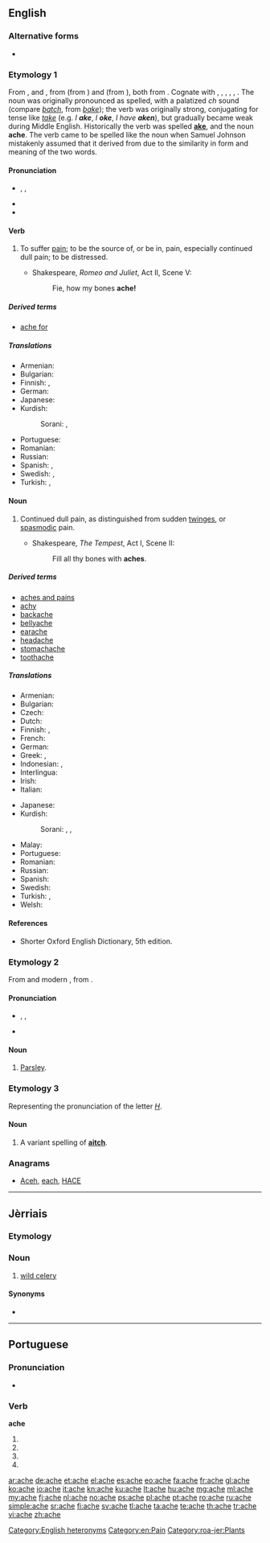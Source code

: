 ==English==

===Alternative forms===
* {{l|en|ake}} {{qualifier|obsolete}}

===Etymology 1===
From {{etyl|enm}} {{term|aken|pos=verb|lang=enm}}, and {{term|ache|pos=noun|lang=enm}}, from {{etyl|ang}} {{term|acan|pos=verb|lang=ang}} (from {{etyl|gem-pro|en}} {{recons|akanan||to be bad, be evil|lang=gem-pro}}) and {{term|æce|æċe|pos=noun|lang=ang}} (from {{etyl|gem-pro|en}} {{recons|akiz|lang=gem-pro}}), both from {{etyl|ine-pro|en}} {{recons|ag-||sin, crime|lang=ine-pro}}. Cognate with {{etyl|nds|-}} {{term|aken|aken, achen|lang=nds}}, {{term|äken||to hurt, to ache|lang=nds}}, {{etyl|frr|-}} {{term|akelig|lang=frr}}, {{term|æklig||terrible, miserable, sharp, intense|lang=frr}}, {{etyl|fy|-}} {{term|aaklik||nasty, horrible, dismal, dreary|lang=fy}}, {{etyl|nl|-}} {{term|akelig||nasty, horrible|lang=nl}}. The noun was originally pronounced as spelled, with a palatized ''ch'' sound (compare ''[[batch]]'', from ''[[bake]]''); the verb was originally strong, conjugating for tense like ''[[take]]'' (e.g. ''I '''ake''''', ''I '''oke''''', ''I have '''aken'''''), but gradually became weak during Middle English. Historically the verb was spelled '''[[ake]]''', and the noun '''ache'''. The verb came to be spelled like the noun when Samuel Johnson mistakenly assumed that it derived from {{etyl|grc|-}} {{term|ἄχος||tr=áchos|pain|lang=grc}} due to the similarity in form and meaning of the two words.

====Pronunciation====
* {{enPR|āk}}, {{IPA|/eɪk/}}, {{X-SAMPA|/eIk/}}
* {{audio|en-us-ache.ogg|Audio (US)}}
* {{rhymes|eɪk}}

====Verb====
{{en-verb|aches|aching|'''[[ached]]''' or {{qualifier|obsolete}} '''[[oke]]'''|'''[[ached]]''' or {{qualifier|obsolete}} '''[[aken]]'''}}

# {{intransitive}} To suffer [[pain]]; to be the source of, or be in, pain, especially continued dull pain; to be distressed.
#* {{circa|1593}} Shakespeare, ''Romeo and Juliet'', Act II, Scene V:
#*: Fie, how my bones '''ache!'''

=====Derived terms=====
* [[ache for]]

=====Translations=====
{{trans-top|be in pain}}
* Armenian: {{t-|hy|ցավել|tr=c’avel}}
* Bulgarian: {{t+|bg|боли}}
* Finnish: {{t+|fi|särkeä}}, {{t-|fi|jomottaa}}
* German: {{t+|de|schmerzen}}
* Japanese: {{t-|ja|痛む|tr=itamu}}
* Kurdish:
*: Sorani: {{t+|ku|ئێش|tr=aésh|sc=ku-Arab}}, {{t-|ku|یێش|tr=yésh|sc=ku-Arab}}
{{trans-mid}}
* Portuguese: {{t+|pt|doer}}
* Romanian: {{t+|ro|durea}}
* Russian: {{t+|ru|болеть|m|sc=Cyrl|tr=bolét’}}
* Spanish: {{t+|es|doler}}, {{t|es|sufrir}}
* Swedish: {{t+|sv|värka}} {{qualifier|cause pain}}, {{t+|sv|ha ont}} {{qualifier|be in pain}}
* Turkish: {{t+|tr|ağrımak}}, {{t+|tr|acımak}}
{{trans-bottom}}

====Noun====
{{en-noun}}

# Continued dull pain, as distinguished from sudden [[twinges]], or [[spasmodic]] pain.
#* {{circa|1610}} Shakespeare, ''The Tempest'', Act I, Scene II:
#*: Fill all thy bones with '''aches'''.

=====Derived terms=====
* [[aches and pains]]
* [[achy]]
* [[backache]]
* [[bellyache]]
* [[earache]]
* [[headache]]
* [[stomachache]]
* [[toothache]]

=====Translations=====
{{trans-top|dull pain}}
* Armenian: {{t-|hy|ցավ|tr=c’av}}
* Bulgarian: {{t+|bg|болка}}
* Czech: {{t+|cs|bolest|f}}
* Dutch: {{t+|nl|pijn|m}}
* Finnish: {{t-|fi|särky}}, {{t+|fi|kipu}}
* French: {{t+|fr|douleur|f}}
* German: {{t+|de|Schmerz|m}}
* Greek: {{t+|el|άλγος|n|tr=álgos}}, {{t+|el|πόνος|m|tr=pónos}}
* Indonesian: {{t+|id|sakit}}, {{t+|id|nyeri}}
* Interlingua: {{t-|ia|dolor}}
* Irish: {{t+|ga|tinneas|m}}
* Italian: {{t+|it|dolore}}
{{trans-mid}}
* Japanese: {{t-|ja|痛み|tr={{Jpan|[[いたみ]]}}, [[itami]]}}
* Kurdish:
*: Sorani: {{t+|ku|ئێش|tr=aésh|sc=ku-Arab}}, {{t-|ku|یێش|tr=yésh|sc=ku-Arab}}, {{t+|ku|ژان|tr=jan|sc=ku-Arab}}
* Malay: {{t-|ms|sengal}}
* Portuguese: {{t+|pt|dor|f}}
* Romanian: {{t-|ro|durere|f}}
* Russian: {{t+|ru|боль|f|tr=dol’}}
* Spanish: {{t+|es|dolor|m}}
* Swedish: {{t+|sv|värk|c}}
* Turkish: {{t+|tr|ağrı}}, {{t+|tr|acı}}
* Welsh: {{t-|cy|gwŷn|m}}
{{trans-bottom}}

====References====
* Shorter Oxford English Dictionary, 5th edition.

===Etymology 2===
From {{etyl|fro}} and modern {{etyl|fr}} {{term|ache|lang=fr}}, from {{etyl|la}} {{term|apium||parsley|lang=la}}.

====Pronunciation====
* {{enPR|āch}}, {{IPA|/eɪt͡ʃ/}}, {{X-SAMPA|/eItS/}}
* {{rhymes|eɪt͡ʃ}}

====Noun====
{{en-noun}}

# {{obsolete}} [[parsley|Parsley]].

===Etymology 3===
Representing the pronunciation of the letter ''[[H]]''.

====Noun====
{{en-noun}}

# {{rare}} A variant spelling of '''[[aitch]]'''.

===Anagrams===
* [[Aceh#English|Aceh]], [[each#English|each]], [[HACE#English|HACE]]

[[Category:English heteronyms]]
[[Category:en:Pain]]

----

==Jèrriais==

===Etymology===
{{rfe|lang=roa-jer}}

===Noun===
{{roa-jer-noun|f|pl=-}}

# [[wild celery]]

====Synonyms====
* {{l|roa-jer|céléri sauvage}}

[[Category:roa-jer:Plants]]

----

==Portuguese==

===Pronunciation===
* {{hyphenation|a|che}}

===Verb===
'''ache'''

# {{pt-verb form of|achar|ar|subjunctive|present|singular|first}}
# {{pt-verb form of|achar|ar|subjunctive|present|singular|third}}
# {{pt-verb form of|achar|ar|imperative|affirmative|singular|third|}}
# {{pt-verb form of|achar|ar|imperative|negative|singular|third|}}

[[ar:ache]]
[[de:ache]]
[[et:ache]]
[[el:ache]]
[[es:ache]]
[[eo:ache]]
[[fa:ache]]
[[fr:ache]]
[[gl:ache]]
[[ko:ache]]
[[io:ache]]
[[it:ache]]
[[kn:ache]]
[[ku:ache]]
[[lt:ache]]
[[hu:ache]]
[[mg:ache]]
[[ml:ache]]
[[my:ache]]
[[fj:ache]]
[[nl:ache]]
[[no:ache]]
[[ps:ache]]
[[pl:ache]]
[[pt:ache]]
[[ro:ache]]
[[ru:ache]]
[[simple:ache]]
[[sr:ache]]
[[fi:ache]]
[[sv:ache]]
[[tl:ache]]
[[ta:ache]]
[[te:ache]]
[[th:ache]]
[[tr:ache]]
[[vi:ache]]
[[zh:ache]]